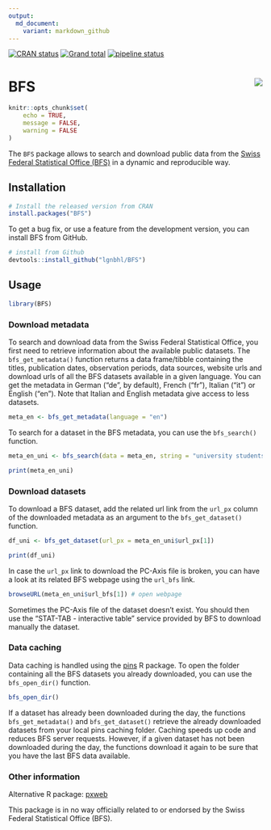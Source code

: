 ```yaml
---
output:
  md_document:
    variant: markdown_github
---
```


<!-- badges: start -->
[![CRAN status](https://www.r-pkg.org/badges/version/BFS)](https://CRAN.R-project.org/package=BFS)
[![Grand total](http://cranlogs.r-pkg.org/badges/grand-total/BFS)](https://cran.r-project.org/package=BFS)
[![pipeline status](https://gitlab.com/lgnbhl/BFS/badges/master/pipeline.svg)](https://gitlab.com/lgnbhl/BFS/pipelines)
<!-- badges: end -->

# BFS <img src="man/figures/logo.png" align="right" />

```r
knitr::opts_chunk$set(
	echo = TRUE,
	message = FALSE,
	warning = FALSE
)
```

The `BFS` package allows to search and download public data from the 
[Swiss Federal Statistical Office (BFS)](https://www.bfs.admin.ch/bfs/en/home/statistics/catalogues-databases/data.html){target="_blank"}
in a dynamic and reproducible way.

## Installation

```r
# Install the released version from CRAN
install.packages("BFS")
```

To get a bug fix, or use a feature from the development version, you can install BFS from GitHub.

```r
# install from Github
devtools::install_github("lgnbhl/BFS")
```

## Usage

```r
library(BFS)
```

### Download metadata

To search and download data from the Swiss Federal Statistical Office, you first need to retrieve information about the available public datasets. The `bfs_get_metadata()` function returns a data frame/tibble containing the titles, publication dates, observation periods, data sources, website urls and download urls of all the BFS datasets available in a given language. You can get the metadata in German ("de", by default), French ("fr"), Italian ("it") or English ("en"). Note that Italian and English metadata give access to less datasets.

```r
meta_en <- bfs_get_metadata(language = "en")
```

To search for a dataset in the BFS metadata, you can use the `bfs_search()` function.

```r
meta_en_uni <- bfs_search(data = meta_en, string = "university students")

print(meta_en_uni)
```

### Download datasets

To download a BFS dataset, add the related url link from the `url_px` column of the downloaded metadata as an argument to the `bfs_get_dataset()` function. 

```r
df_uni <- bfs_get_dataset(url_px = meta_en_uni$url_px[1])

print(df_uni)
```

In case the `url_px` link to download the PC-Axis file is broken, you can have a look at its related BFS webpage using the `url_bfs` link. 

```r
browseURL(meta_en_uni$url_bfs[1]) # open webpage
```

Sometimes the PC-Axis file of the dataset doesn't exist. You should then use the "STAT-TAB - interactive table" service provided by BFS to download manually the dataset.

### Data caching

Data caching is handled using the [pins](https://pins.rstudio.com/) R package. To open the folder containing all the BFS datasets you already downloaded, you can use the `bfs_open_dir()` function.

```r
bfs_open_dir()
```

If a dataset has already been downloaded during the day, the functions `bfs_get_metadata()` and `bfs_get_dataset()` retrieve the already downloaded datasets from your local pins caching folder. Caching speeds up code and reduces BFS server requests. However, if a given dataset has not been downloaded during the day, the functions download it again to be sure that you have the last BFS data available.

### Other information

Alternative R package: [pxweb](https://github.com/rOpenGov/pxweb){target="_blank"}

This package is in no way officially related to or endorsed by the Swiss Federal Statistical Office (BFS).
